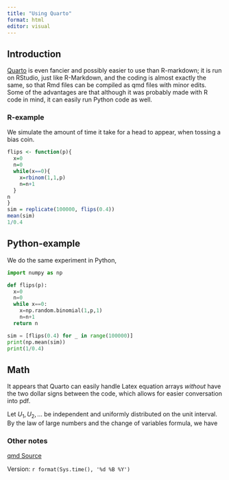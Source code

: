 ```yaml
---
title: "Using Quarto"
format: html
editor: visual
---
```


## Introduction

[Quarto](https://quarto.org) is even fancier and possibly easier to use than R-markdown; it is run on RStudio, just like R-Markdown, and the coding is almost exactly the same, so that Rmd files can be compiled as qmd files with minor edits. Some of the advantages are that although it was probably made with R code in mind, it can easily run Python code as well.

### R-example

We simulate the amount of time it take for a head to appear, when tossing a bias coin.

```r
flips <- function(p){
  x=0
  n=0
  while(x==0){
    x=rbinom(1,1,p)
    n=n+1
  }
n
}
sim = replicate(100000, flips(0.4))
mean(sim)
1/0.4
```

## Python-example

We do the same experiment in Python,

```python
import numpy as np

def flips(p):
  x=0
  n=0
  while x==0:
    x=np.random.binomial(1,p,1)
    n=n+1
  return n

sim = [flips(0.4) for _ in range(100000)]
print(np.mean(sim))
print(1/0.4)
```

## Math

It appears that Quarto can easily handle Latex equation arrays *without* have the two dollar signs between the code, which allows for easier conversation into pdf.

Let $U_1, U_2, \ldots$ be independent and uniformly distributed on the unit interval. By the law of large numbers and the change of variables formula, we have \begin{eqnarray*}
\int_0 ^1 g(x) dx &=& \mathbb{E}g(U_1) \\
&=& \lim_{n \to \infty} \frac{1}{n} \sum_{i=1} ^n g(U_i)
\end{eqnarray*}

### Other notes

[qmd Source](https://tsoo-math.github.io/ucl3/quarto.qmd)

Version: `r format(Sys.time(), '%d %B %Y')`
